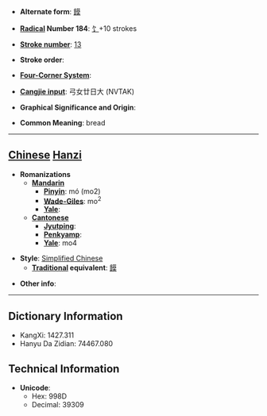 * '''Alternate form''': [[饃]]

* '''[[Wiktionary:Chinese radical index| Radical]] Number 184''': [[Wiktionary:Chinese radical index 饣|饣]]+10 strokes

* '''[[Wiktionary:Chinese total strokes index|Stroke number]]''': [[Wiktionary:Chinese total strokes index 13|13]]

* '''Stroke order''': 

* '''[[Wiktionary:Chinese four corner index|Four-Corner System]]''': 

* '''[[Wiktionary:Chinese Cangjie index|Cangjie input]]''': 弓女廿日大 (NVTAK)

* '''Graphical Significance and Origin''': 

* '''Common Meaning''': bread

----

== [[Chinese]] [[Hanzi]] ==

* '''Romanizations'''
** '''[[Mandarin]]'''
*** '''[[Pinyin]]''': mó (mo2)
*** '''[[Wade-Giles]]''': mo<sup>2</sup>
*** '''[[Yale]]''': 
** '''[[Cantonese]]'''
*** '''[[Jyutping]]''':
*** '''[[Penkyamp]]''': 
*** '''[[Yale]]''': mo4

* '''Style''': [[Simplified Chinese]] 
** '''[[Traditional Chinese|Traditional]] equivalent''': [[饃]]

* '''Other info''': 

----

== Dictionary Information ==

* KangXi: 1427.311
* Hanyu Da Zidian: 74467.080

== Technical Information ==

* '''Unicode''':
** Hex: 998D
** Decimal: 39309